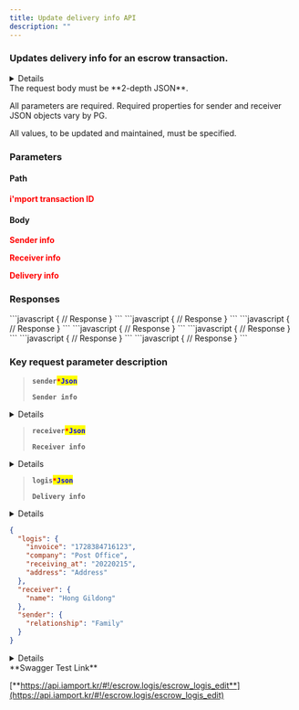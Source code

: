 ```yaml
---
title: Update delivery info API
description: ""
---
```



### Updates delivery info for an escrow transaction.

<Details>
<p slot="summary"><strong>Supported PGs</strong></p>

- KG INICIS
- NHN KCP
- PAYJOA (Daou)

</Details>

<Swagger method="put" path="/escrows/logis/{imp_uid}" baseUrl="https://api.iamport.kr" summary="Updates delivery info for an escrow transaction.">
<SwaggerDescription>
The request body must be **2-depth JSON**.

All parameters are required. Required properties for sender and receiver JSON objects vary by PG.

All values, to be updated and maintained, must be specified.

</SwaggerDescription>

### Parameters

#### Path

<SwaggerParameter name="imp_uid" type="String" required="true">
<mark style="color:red;">

**i'mport transaction ID**

</mark>

</SwaggerParameter>

#### Body

<SwaggerParameter name="sender" type="json" required="true">
<mark style="color:red;">

**Sender info**

</mark>

</SwaggerParameter>
<SwaggerParameter name="receiver" type="json" required="true">
<mark style="color:red;">

**Receiver info**

</mark>

</SwaggerParameter>
<SwaggerParameter name="logis" type="json" required="true">
<mark style="color:red;">

**Delivery info**

</mark>

</SwaggerParameter>

### Responses

<SwaggerResponse status="200: OK" description="Success">
```javascript
{
    // Response
}
```

</SwaggerResponse>

<SwaggerResponse status="400: Bad Request" description="Missing parameter (varies by PG) or request not supported by specified PG">
```javascript
{
    // Response
}
```

</SwaggerResponse>

<SwaggerResponse status="401: Unauthorized" description="Missing or invalid access token">
```javascript
{
    // Response
}
```

</SwaggerResponse>

<SwaggerResponse status="404: Not Found" description="No result found">
```javascript
{
    // Response
}
```

</SwaggerResponse>

<SwaggerResponse status="405: Method Not Allowed" description="Not a POST request">
```javascript
{
    // Response
}
```

</SwaggerResponse>

<SwaggerResponse status="409: Conflict" description="Request cannot be completed">
```javascript
{
    // Response
}
```

</SwaggerResponse>

<SwaggerResponse status="500: Internal Server Error" description="Server error">
```javascript
{
    // Response
}
```

</SwaggerResponse>

</Swagger>

### **Key request parameter description**

> **`sender`**<mark style="color:red;">**`*`**</mark><mark style="color:blue;">**`Json`**</mark>
>
> **`Sender info`**

<Details>
<p slot="summary">EscrowLogisSenderAnnotation</p>

**`name (string, optional)`**

**`Sender's name (Required for: KG INICIS)`**

**`tel (string, optional)`**

**`Sender's phone (Required for: KG INICIS)`**

**`addr (string, optional)`**

**`Sender's address (Required for: KG INICIS)`**

**`postcode (string, optional)`**

**`Sender's zip code (Required for: KG INICIS)`**

**`relationship (string, optional)`**

**`Relationship with sender (Required for: PAYJOA, Example: Self)`**

</Details>

> **`receiver`**<mark style="color:red;">**`*`**</mark><mark style="color:blue;">**`Json`**</mark>
>
> **`Receiver info`**

<Details>
<p slot="summary">EscrowLogisReceiverAnnotation</p>

**`name (string, optional)`**

**`Receiver's name (Required for: KG INICIS)`**

**`tel (string, optional)`**

**`Receiver's phone (Required for: KG INICIS)`**

**`addr (string, optional)`**

**`Receiver's address (Required for: KG INICIS)`**

**`postcode (string, optional)`**

**`Receiver's zip code (Required for: KG INICIS)`**

</Details>

> **`logis`**<mark style="color:red;">**`*`**</mark><mark style="color:blue;">**`Json`**</mark>
>
> **`Delivery info`**

<Details>
<p slot="summary">EscrowLogisInfoAnnotation</p>

**`company (string)`**

**`Courier code`**

**`invoice (string)`**

**`Tracking number`**

**`sent_at (integer)`**

**`Sent at UNIX TIMESTAMP`**

**`receiving_at (string, optional)`**

**`Received at (Required for: PAYJOA / Example: YYYYMMDD)`**

**`address (string, optional)`**

**`Shipping address (Required for: PAYJOA)`**

</Details>

```json title="Request Body Sample"
{
  "logis": {
    "invoice": "1728384716123",
    "company": "Post Office",
    "receiving_at": "20220215",
    "address": "Address"
  },
  "receiver": {
    "name": "Hong Gildong"
  },
  "sender": {
    "relationship": "Family"
  }
}
```

<Details>
<p slot="summary">Response Model Schema</p>

```json
{
  "code": 0,
  "message": "string",
  "response": {
    "company": "string",
    "invoice": "string",
    "sent_at": 0,
    "applied_at": 0
  }
}
```

</Details>

<Hint style="success">
**Swagger Test Link**

[**https://api.iamport.kr/#!/escrow.logis/escrow_logis_edit**](https://api.iamport.kr/#!/escrow.logis/escrow_logis_edit)

</Hint>
